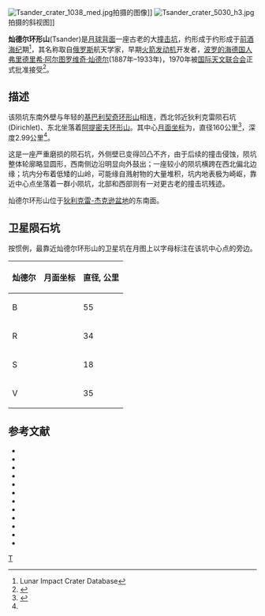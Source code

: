 {{lunar crater data|
 image=Tsander (LRO).png|240px|
 caption=[[月球勘测轨道飞行器|月球勘测轨道飞行器]]拍摄的图像(灿德尔环形山是位于中间已严重磨损的撞击坑)|
 latitude=5.39|
 N_or_S=N|
 longitude=149.69|
 E_or_W=W|
 diameter=160公里|
 depth=2.99公里|
 colong=151|
 eponym=[[弗里德里希·灿德尔|弗里德里希·灿德尔]]}}
[[Image:Tsander_crater_1038_med.jpg|thumb]]拍摄的图像]]
[[Image:Tsander_crater_5030_h3.jpg|thumb]]拍摄的斜视图]]

'''灿德尔环形山'''(Tsander)是[[月球背面|月球背面]]一座古老的大[[撞击坑|撞击坑]]，约形成于约形成于[[前酒海纪|前酒海纪]]期<ref name=LICD>Lunar Impact Crater Database</ref>，其名称取自[[俄罗斯|俄罗斯]]航天学家，早期[[火箭发动机|火箭发动机]]开发者，[[波罗的海德国人|波罗的海德国人]][[弗里德里希·灿德尔|弗里德里希·阿尔图罗维奇·灿德尔]](1887年–1933年)，1970年被[[国际天文联合会|国际天文联合会]]正式批准接受<ref name=gazetteer>{{cite web
 |url=http://planetarynames.wr.usgs.gov/Feature/6100 
 |title=Tsander (Zander) 
 |work=Gazetteer of Planetary Nomenclature 
 |publisher=International Astronomical Union (IAU) Working Group for Planetary System Nomenclature (WGPSN) 
 |date=2010-10-18 
 |accessdate=2014-12-05 
 |archiveurl=https://archive.is/20131117075935/http://planetarynames.wr.usgs.gov/Feature/6100 
 |archivedate=2013-11-17 
 |deadurl=yes 
}}</ref>。

==描述==
该陨坑东南外壁与年轻的[[基巴利契奇环形山|基巴利契奇环形山]]相连，西北邻近狄利克雷陨石坑(Dirichlet)、东北坐落着[[阿提密夫环形山|阿提密夫环形山]]。其中心[[月面坐标|月面坐标]]为{{Coord|5.39|N|149.69|W|globe:moon|nogoogle=1|noosm=1}}，直径160公里<ref name="IAU">{{Cite web |url=http://planetarynames.wr.usgs.gov/Feature/6100 |title=Directory of the International Astronomical Union |accessdate=2016-06-19 |archive-date=2013-11-17 |archive-url=https://archive.is/20131117075935/http://planetarynames.wr.usgs.gov/Feature/6100 |dead-url=no }}</ref>，深度2.99公里<ref name="LICD"/>。

这是一座严重磨损的陨石坑，外侧壁已变得凹凸不齐，由于后续的撞击侵蚀，陨坑整体轮廓略显圆形，西南侧边沿明显向外鼓出；一座较小的陨坑横跨在西北偏北边缘；坑内分布着低矮的山岭，可能缘自溅射物的大量堆积，坑内地表极为崎岖，靠近中心点坐落着一群小陨坑，北部和西部则有一对更古老的撞击坑残迹。

灿德尔环形山位于[[狄利克雷-杰克逊盆地|狄利克雷-杰克逊盆地]]的东南面。

==卫星陨石坑==
按惯例，最靠近灿德尔环形山的卫星坑在月图上以字母标注在该坑中心点的旁边。

{|class="wikitable sortable" style="text-align:center"
! 灿德尔
! class="unsortable" |月面坐标
! 直径, 公里
|-
|B
|{{Coord|9.01|N|147.68|W|globe:moon|nogoogle=1|noosm=1|name=Tsander B}}
|55
|-
|R
|{{Coord|3.05|N|152.81|W|globe:moon|nogoogle=1|noosm=1|name=Tsander R}}
|34
|-
|S
|{{Coord|5.35|N|150.04|W|globe:moon|nogoogle=1|noosm=1|name=Tsander S}}
|18
|-
|V
|{{Coord|7.46|N|154.08|W|globe:moon|nogoogle=1|noosm=1|name=Tsander V}}
|35
|}

==参考文献==
{{reflist}}
{{refbegin}}
* {{cite book
  | last1 = Andersson
  | first1 = L. E.
  | last2 = Whitaker
  | first2 = E. A.
  | authorlink2 = Ewen Whitaker
  | date = 1982
  | title = [[NASA|NASA]] Catalogue of Lunar Nomenclature
  | publisher = NASA RP-1097
  | ref = harv
  }}
* {{cite web
  | last = Blue
  | first = Jennifer
  | date = July 25, 2007
  | title = Gazetteer of Planetary Nomenclature
  | publisher = [[United_States_Geological_Survey|USGS]]
  | url = http://planetarynames.wr.usgs.gov/nomenclature/Feature/6100
  | accessdate = 2014-12-06
  | ref = harv
  }}
* {{cite book
  | last1 = Bussey
  | first1 = B.
  | authorlink1 = Ben Bussey
  | last2 = Spudis
  | first2 = P.
  | authorlink2 = Paul Spudis
  | date = 2004
  | title = The Clementine Atlas of the Moon
  | publisher = Cambridge University Press
  | location = New York
  | isbn = 978-0-521-81528-4
  | ref = harv
  }}
* {{cite book
  | last1 = Cocks
  | first1 = Elijah E.
  | last2 = Cocks
  | first2 = Josiah C.
  | date = 1995
  | title = Who's Who on the Moon: A Biographical Dictionary of Lunar Nomenclature
  | url = https://archive.org/details/isbn_9780936389271
  | publisher = Tudor Publishers
  | isbn = 978-0-936389-27-1
  | ref = harv
  }}
* {{cite web
  | last = McDowell
  | first = Jonathan
  | date = July 15, 2007
  | url = http://host.planet4589.org/astro/lunar/
  | title = Lunar Nomenclature
  | publisher = Jonathan's Space Report
  | accessdate = 2007-10-24
  | ref = harv
  | archive-date = 2018-12-25
  | archive-url = https://web.archive.org/web/20181225170156/http://host.planet4589.org/astro/lunar/
  | dead-url = no
  }}
* {{cite journal| last1 = Menzel| first1 = D. H.| last2 = Minnaert| first2 = M.| last3 = Levin| first3 = B.| last4 = Dollfus| first4 = A.| last5 = Bell| first5 = B.| title = Report on Lunar Nomenclature by the Working Group of Commission 17 of the IAU| doi = 10.1007/BF00171763| journal = Space Science Reviews| volume = 12| issue = 2| pages = 136–186| date = 1971| bibcode = 1971SSRv...12..136M| ref = harv}}
* {{cite book
  | first = Patrick
  | last = Moore
  | authorlink = Patrick Moore
  | date = 2001
  | title = On the Moon
  | url = https://archive.org/details/patrickmooreonmo00patr
  | publisher = Sterling Publishing Co.
  | isbn = 978-0-304-35469-6
  | ref = harv
  }}
* {{cite book
  | first = Fred W.
  | last = Price
  | date = 1988
  | title = The Moon Observer's Handbook
  | publisher = Cambridge University Press
  | isbn = 978-0-521-33500-3
  | ref = harv
  }}
* {{cite book
  | last = Rükl
  | first = Antonín
  | authorlink = Antonín Rükl
  | date = 1990
  | title = Atlas of the Moon
  | publisher = Kalmbach Books
  | isbn = 978-0-913135-17-4
  | ref = harv
  }}
* {{cite book
  | last = Webb
  | first = Rev. T. W.
  | authorlink = Thomas William Webb
  | date = 1962
  | title = Celestial Objects for Common Telescopes
  | url = https://archive.org/details/celestialobjects00webb
  | edition = 6th revised
  | publisher = Dover
  | isbn = 978-0-486-20917-3
  | ref = harv
  }}
* {{cite book
  | first = Ewen A.
  | last = Whitaker
  | authorlink = Ewen Whitaker
  | date = 2003
  | title = Mapping and Naming the Moon
  | publisher = Cambridge University Press
  | isbn = 978-0-521-54414-6
  | ref = harv
  | url = http://books.google.com/books?id=aV1i27jDYL8C
  }}
* {{cite book
  | first = Peter T.
  | last = Wlasuk
  | date = 2000
  | title = Observing the Moon
  | publisher = Springer
  | isbn = 978-1-85233-193-1
  | ref = harv
 }}
{{refend}}

[[Category:月球环形山|T]]
{{月球環形山 (T-Z)}}